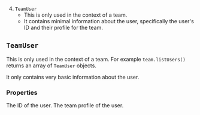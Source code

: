 4. `TeamUser`
    - This is only used in the context of a team.
    - It contains minimal information about the user, specifically the user's ID and their profile for the team.

## `TeamUser`

This is only used in the context of a team. For example `team.listUsers()` returns an array of `TeamUser` objects.

It only contains very basic information about the user.

### Properties

<div className="indented">
  <ParamField path="id" type="string">
    The ID of the user.
  </ParamField>

  <ParamField path="teamProfile" type="TeamMemberProfile">
    The team profile of the user.
  </ParamField>
</div>
